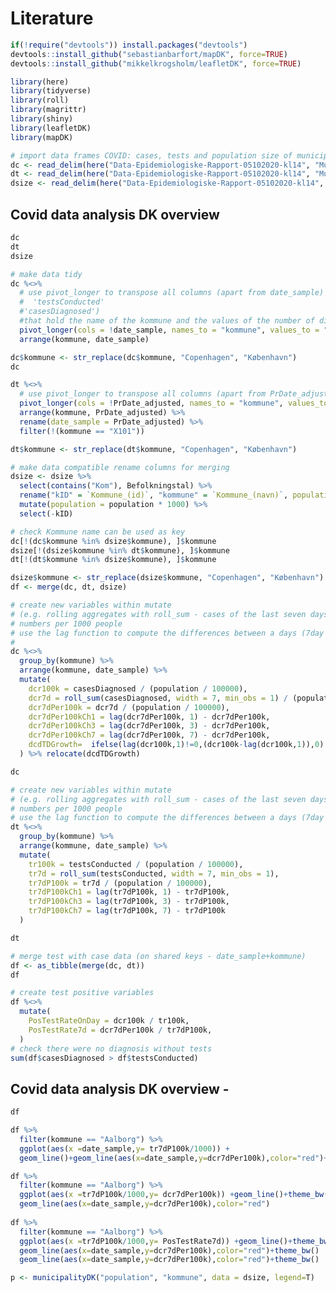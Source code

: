 # Literature

```r
if(!require("devtools")) install.packages("devtools")
devtools::install_github("sebastianbarfort/mapDK", force=TRUE)
devtools::install_github("mikkelkrogsholm/leafletDK", force=TRUE)
```

```r
library(here)
library(tidyverse)
library(roll)
library(magrittr)
library(shiny)
library(leafletDK)
library(mapDK)
```

```r

# import data frames COVID: cases, tests and population size of municipalities
dc <- read_delim(here("Data-Epidemiologiske-Rapport-05102020-kl14", "Municipality_cases_time_series.csv"), ";", escape_double = FALSE, trim_ws = TRUE)
dt <- read_delim(here("Data-Epidemiologiske-Rapport-05102020-kl14", "Municipality_tested_persons_time_series.csv"), ";", escape_double = FALSE, trim_ws = TRUE)
dsize <- read_delim(here("Data-Epidemiologiske-Rapport-05102020-kl14", "Municipality_test_pos.csv"), ";", escape_double = FALSE, trim_ws = TRUE)

```

## Covid data analysis DK overview
```r
dc
dt
dsize
```

```r
# make data tidy
dc %<>%
  # use pivot_longer to transpose all columns (apart from date_sample) to two columns ('kommune',
  #  'testsConducted' 
  #'casesDiagnosed') 
  #that hold the name of the kommune and the values of the number of diagnosed cases
  pivot_longer(cols = !date_sample, names_to = "kommune", values_to = "casesDiagnosed") %>%
  arrange(kommune, date_sample)

dc$kommune <- str_replace(dc$kommune, "Copenhagen", "København")
dc
```

```r
dt %<>%
  # use pivot_longer to transpose all columns (apart from PrDate_adjusted) to two columns ('kommune','testsConducted') that hold the name of the kommune and the values of the number of conducted tests
  pivot_longer(cols = !PrDate_adjusted, names_to = "kommune", values_to = "testsConducted") %>%
  arrange(kommune, PrDate_adjusted) %>%
  rename(date_sample = PrDate_adjusted) %>%
  filter(!(kommune == "X101"))

dt$kommune <- str_replace(dt$kommune, "Copenhagen", "København")
```

```r
# make data compatible rename columns for merging
dsize <- dsize %>%
  select(contains("Kom"), Befolkningstal) %>%
  rename("kID" = `Kommune_(id)`, "kommune" = `Kommune_(navn)`, population = Befolkningstal) %>%
  mutate(population = population * 1000) %>%
  select(-kID)
```

```r
# check Kommune name can be used as key
dc[!(dc$kommune %in% dsize$kommune), ]$kommune
dsize[!(dsize$kommune %in% dt$kommune), ]$kommune
dt[!(dt$kommune %in% dsize$kommune), ]$kommune
```

```r
dsize$kommune <- str_replace(dsize$kommune, "Copenhagen", "København")
df <- merge(dc, dt, dsize)
```

```r
# create new variables within mutate
# (e.g. rolling aggregates with roll_sum - cases of the last seven days) -
# numbers per 1000 people
# use the lag function to compute the differences between a days (7day sum) value and the one from 7 days (3, and 1) ago
#
dc %<>%
  group_by(kommune) %>%
  arrange(kommune, date_sample) %>%
  mutate(
    dcr100k = casesDiagnosed / (population / 100000),
    dcr7d = roll_sum(casesDiagnosed, width = 7, min_obs = 1) / (population / 100000),
    dcr7dPer100k = dcr7d / (population / 100000),
    dcr7dPer100kCh1 = lag(dcr7dPer100k, 1) - dcr7dPer100k,
    dcr7dPer100kCh3 = lag(dcr7dPer100k, 3) - dcr7dPer100k,
    dcr7dPer100kCh7 = lag(dcr7dPer100k, 7) - dcr7dPer100k,
    dcdTDGrowth=  ifelse(lag(dcr100k,1)!=0,(dcr100k-lag(dcr100k,1)),0)
  ) %>% relocate(dcdTDGrowth)

dc
```

```r
# create new variables within mutate
# (e.g. rolling aggregates with roll_sum - cases of the last seven days) -
# numbers per 1000 people
# use the lag function to compute the differences between a days (7day sum) value and the one from 7 days (3, and 1) ago
dt %<>%
  group_by(kommune) %>%
  arrange(kommune, date_sample) %>%
  mutate(
    tr100k = testsConducted / (population / 100000),
    tr7d = roll_sum(testsConducted, width = 7, min_obs = 1),
    tr7dP100k = tr7d / (population / 100000),
    tr7dP100kCh1 = lag(tr7dP100k, 1) - tr7dP100k,
    tr7dP100kCh3 = lag(tr7dP100k, 3) - tr7dP100k,
    tr7dP100kCh7 = lag(tr7dP100k, 7) - tr7dP100k
  )

dt
```


```r
# merge test with case data (on shared keys - date_sample+kommune)
df <- as_tibble(merge(dc, dt))
df

# create test positive variables
df %<>%
  mutate(
    PosTestRateOnDay = dcr100k / tr100k,
    PosTestRate7d = dcr7dPer100k / tr7dP100k,
  )
# check there were no diagnosis without tests
sum(df$casesDiagnosed > df$testsConducted)
```

## Covid data analysis DK overview - 

```r
df

df %>%
  filter(kommune == "Aalborg") %>%
  ggplot(aes(x =date_sample,y= tr7dP100k/1000)) +
  geom_line()+geom_line(aes(x=date_sample,y=dcr7dPer100k),color="red")+theme_bw()

df %>%
  filter(kommune == "Aalborg") %>%
  ggplot(aes(x =tr7dP100k/1000,y= dcr7dPer100k)) +geom_line()+theme_bw()
  geom_line(aes(x=date_sample,y=dcr7dPer100k),color="red")
  
df %>%
  filter(kommune == "Aalborg") %>%
  ggplot(aes(x =tr7dP100k/1000,y= PosTestRate7d)) +geom_line()+theme_bw()
  geom_line(aes(x=date_sample,y=dcr7dPer100k),color="red")+theme_bw()
  geom_line(aes(x=date_sample,y=dcr7dPer100k),color="red")+theme_bw()
```

```r
p <- municipalityDK("population", "kommune", data = dsize, legend=T)


```
